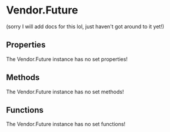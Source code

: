 [//]: # (This file was automatically compiled through the Generator luau code under this repository)
[//]: # (if you want to edit the documentation of discord-luau, please write changes)
[//]: # (to the discord-luau repository itself, we extract the comments from discord-luau and translate)
[//]: # (them into markdown files that Nextra can interpret!)

[//]: # (----- NEXTRA COMPONENTS IMPORT ----- )


[//]: # (----- DOCUMENT HEADER ----- )

# Vendor.Future

(sorry I will add docs for this lol, just haven't got around to it yet!)

[//]: # (----- DOCUMENT PROPERTIES ----- )

## Properties

The Vendor.Future instance has no set properties!

[//]: # (----- DOCUMENT METHODS ----- )

## Methods

The Vendor.Future instance has no set methods!

[//]: # (----- DOCUMENT FUNCTIONS ----- )

## Functions

The Vendor.Future instance has no set functions!

